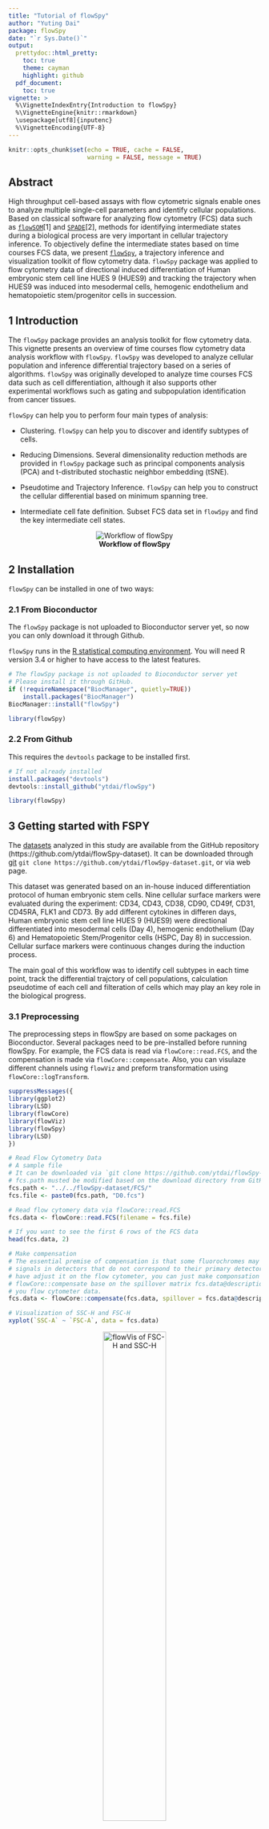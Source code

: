 ```yaml
---
title: "Tutorial of flowSpy"
author: "Yuting Dai"
package: flowSpy
date: "`r Sys.Date()`"
output:
  prettydoc::html_pretty:
    toc: true
    theme: cayman
    highlight: github
  pdf_document:
    toc: true
vignette: >
  %\VignetteIndexEntry{Introduction to flowSpy}
  %\VignetteEngine{knitr::rmarkdown}
  \usepackage[utf8]{inputenc}
  %\VignetteEncoding{UTF-8}
---
```


```r
knitr::opts_chunk$set(echo = TRUE, cache = FALSE, 
                      warning = FALSE, message = TRUE)
```

## Abstract

High throughput cell-based assays with flow cytometric signals enable ones to analyze multiple single-cell parameters and identify cellular populations. 
Based on classical software for analyzing flow cytometry (FCS) data such as [`flowSOM`](https://bioconductor.org/packages/release/bioc/html/FlowSOM.html)[1] and [`SPADE`](https://github.com/nolanlab/spade)[2], methods for identifying intermediate states during a biological process are very important in cellular trajectory inference. 
To objectively define the intermediate states based on time courses FCS data, we present [`flowSpy`](https://github.com/ytdai/flowSpy), a trajectory inference and visualization toolkit of flow cytometry data. `flowSpy` package was applied to flow cytometry data of directional induced differentiation of Human embryonic stem cell line HUES 9 (HUES9) and tracking the trajectory when HUES9 was induced into mesodermal cells, hemogenic endothelium and hematopoietic stem/progenitor cells in succession. 

## 1 Introduction

The `flowSpy` package provides an analysis toolkit for flow cytometry data. This vignette presents an overview of time courses flow cytometry data analysis workflow with `flowSpy`. `flowSpy` was developed to analyze cellular population and inference differential trajectory based on a series of algorithms. `flowSpy` was originally developed to analyze time courses FCS data such as cell differentiation, although it also supports other experimental workflows such as gating and subpopulation identification from cancer tissues.

`flowSpy` can help you to perform four main types of analysis:

- Clustering. `flowSpy` can help you to discover and identify subtypes of cells. 

- Reducing Dimensions. Several dimensionality reduction methods are provided in `flowSpy` package such as principal components analysis (PCA) and t-distributed stochastic neighbor embedding (tSNE).

- Pseudotime and Trajectory Inference. `flowSpy` can help you to construct the cellular differential based on minimum spanning tree.

- Intermediate cell fate definition. Subset FCS data set in `flowSpy` and find the key intermediate cell states.

<center> <img src="../man/figures/Workflow.png" alt="Workflow of flowSpy" /> </center>

<center> **Workflow of flowSpy** </center>

## 2 Installation

`flowSpy` can be installed in one of two ways:

### 2.1 From Bioconductor 

The `flowSpy` package is not uploaded to Bioconductor server yet, so now you can only download it through Github.

`flowSpy` runs in the [R statistical computing environment](https://www.r-project.org/). You will need R version 3.4 or higher to have access to the latest features. 

``` r

# The flowSpy package is not uploaded to Bioconductor server yet
# Please install it through GitHub.
if (!requireNamespace("BiocManager", quietly=TRUE))
    install.packages("BiocManager")
BiocManager::install("flowSpy")

library(flowSpy)

```

### 2.2 From Github

This requires the `devtools` package to be installed first.

``` r

# If not already installed
install.packages("devtools") 
devtools::install_github("ytdai/flowSpy")

library(flowSpy)

```

## 3 Getting started with FSPY

The [datasets](https://github.com/ytdai/flowSpy-dataset) analyzed in this study are available from the GitHub repository (https://github.com/ytdai/flowSpy-dataset). It can be downloaded through [git](https://git-scm.com/) `git clone https://github.com/ytdai/flowSpy-dataset.git`, or via web page. 

This dataset was generated based on an in-house induced differentiation protocol of human embryonic stem cells. Nine cellular surface markers were evaluated during the experiment: CD34, CD43, CD38, CD90, CD49f, CD31, CD45RA, FLK1 and CD73. By add different cytokines in differen days, Human embryonic stem cell line HUES 9 (HUES9) were directional differentiated into mesodermal cells (Day 4), hemogenic endothelium (Day 6) and Hematopoietic Stem/Progenitor cells (HSPC, Day 8) in succession. Cellular surface markers were continuous changes during the induction process.

The main goal of this workflow was to identify cell subtypes in each time point, track the differential trajctory of cell populations, calculation pseudotime of each cell and filteration of cells which may play an key role in the biological progress.

### 3.1 Preprocessing

The preprocessing steps in flowSpy are based on some packages on Bioconductor. Several packages need to be pre-installed before running flowSpy. For example, the FCS data is read via `flowCore::read.FCS`, and the compensation is made via `flowCore::compensate`. Also, you can visulaze different channels using `flowViz` and preform transformation using `flowCore::logTransform`.


``` r

suppressMessages({
library(ggplot2)
library(LSD)
library(flowCore)
library(flowViz)
library(flowSpy)
library(LSD)
})

```


``` r
# Read Flow Cytometry Data
# A sample file
# It can be downloaded via `git clone https://github.com/ytdai/flowSpy-dataset.git` 
# fcs.path musted be modified based on the download directory from GitHub
fcs.path <- "../../flowSpy-dataset/FCS/"
fcs.file <- paste0(fcs.path, "D0.fcs")

# Read flow cytomery data via flowCore::read.FCS
fcs.data <- flowCore::read.FCS(filename = fcs.file)

# If you want to see the first 6 rows of the FCS data 
head(fcs.data, 2)

# Make compensation
# The essential premise of compensation is that some fluorochromes may register 
# signals in detectors that do not correspond to their primary detector. If you 
# have adjust it on the flow cytometer, you can just make componsation through 
# flowCore::compensate base on the spillover matrix fcs.data@description$SPILL in 
# you flow cytometer data.
fcs.data <- flowCore::compensate(fcs.data, spillover = fcs.data@description$SPILL)

# Visualization of SSC-H and FSC-H
xyplot(`SSC-A` ~ `FSC-A`, data = fcs.data)
```

<center> <img src="../man/figures/flowVis-1.png" alt="flowVis of FSC-H and SSC-H" height=50% width=50% /> </center>

<center> **flowVis of FSC-H and SSC-H"** </center>

Before started building an FSPY object, it's better to rename the colnames of `fcs.data`. You can use `colnames(fcs.data)` to see the raw names of FCS data.

``` r
# Renames of colnames of fcs.data
colnames.mapping <- c(`FSC-A` = "FSC_A", `FSC-H` = "FSC_H", `FSC-W` = "FSC_W", 
                      `SSC-A` = "SSC_A", `SSC-H` = "SSC_H", `SSC-W` = "SSC_W",
                      `FITC-A` = "CD43", `PerCP-Cy5-5-A` = "PerCP", 
                      `APC-A` = "CD34", `APC-Alexa 700-A` = "APC_Alexa", 
                      `BV421-A` = "CD90", `BV510-A` = "CD45RA",
                      `BV605-A` = "CD31", `BV650-A` = "CD49f", 
                      `BV 735-A` = "CD73", `BV786-A` = "BV786", 
                      `PE-A` = "FLK1", `PE-Cy7-A` = "CD38", `Time` = "Time")

colnames(fcs.data) <- colnames.mapping[match(colnames(fcs.data), names(colnames.mapping))]

fcs.d0 <- fcs.data@exprs
```

When FCS data of fcs.data was transformed into a matrix, we can use visualization packages to plot FCS signals, such as `heatscatter` from package [`LSD`](https://cran.r-project.org/web/packages/LSD/index.html).

``` r

# Here we recommend heatscatter, a plot method for visualization of density of FCS data.
# This function is from LSD::heatscatter
fcs.d0 <- fcs.d0[fcs.d0[, "FSC_A"] > 0, ]
fcs.d0 <- fcs.d0[fcs.d0[, "SSC_A"] > 0, ]
heatscatter(fcs.d0[, "FSC_A"], fcs.d0[, "SSC_A"], 
            cexplot = 0.3, main = "FCS in Day 0 before Gating", 
            xlab = "FSC_A", ylab = "SSC_A")

```

<center> <img src="../man/figures/heatscatter-1.png" alt="Heatscatter plot of FSC-A and SSC-A" height=50% width=50% /> </center>

<center> **Heatscatter plot of FSC-A and SSC-A before Gating"** </center>

Before merge FCS data into one matrix, gating must be performed to filter dead cells and adhered cells. After the signal values from FCS data were transformed into a matrix, we can use `gatingMatrix` to remove dead cells and adhered cells. Or it is recommended to write a fitting function to finish the filteration.

``` r

# gating FCS matrix using flowSpy::gatingMatrix
lower.gate <- c(FSC_A = 55000, SSC_A = 30000,
                FSC_H = 40000, FSC_W = 60000,
                SSC_H = 20000, SSC_W = 60000)
upper.gate <- c(FSC_A = 200000, SSC_A = 150000,
                FSC_H = 120000, FSC_W = 120000,
                FSC_H = 130000, FSC_W = 110000)

fcs.d0.filter <- gatingMatrix(fcs.d0, lower.gate = lower.gate, upper.gate = upper.gate)

# However, some cells present CD34 and CD43 positive in Day 0, so it's
# recommended to perform filtration of cells by a constrained boundary
markers <- c("CD34", "CD43")
fcs.d0.filter <- constraintMatrix(fcs.d0.filter, markers = markers)

heatscatter(fcs.d0.filter[, "CD34"], fcs.d0.filter[, "CD43"], 
            cexplot = 0.3, main = "FCS in Day 0 after Gating and Filteration", 
            xlab = "CD34", ylab = "CD43")

```

<center> <img src="../man/figures/heatscatter-2.png" alt="Heatscatter plot of CD34 and CD43" height=50% width=50% /> </center>

<center> **Heatscatter plot of CD34 and CD43 after Gating"** </center>

In order to ensure the efficiency of calculation and avoiding migration for one day, the downsampling step must be taken to make sure the merged FCS data matrix enrolled the same sample size for each day.

``` r

# Set sample size
sample.size = 2000

# Perform downsampling
# Set random seed to make the result repeatable
set.seed(1)
fcs.d0.downsample <- fcs.d0.filter[sample(1:nrow(fcs.d0.filter), sample.size), ]

# output data 
output.path <- "Path to your output directory"
write.table(fcs.d0.downsample, past0(output.path, "/D2.sub2000.txt"), 
            row.names = F, col.names = T, quote = F, sep = "\t")

```

### 3.2 Build an FSPY object

This tutorial was based on the induced HPSCs into 

``` r

# load raw.data and meta.data of flowSy
data("FSPYdata")

# view raw.data and meta.data
head(fspy.meta.data)
head(fspy.raw.data)

# show cell number in each time point
table(fspy.meta.data$stage)

```

``` r
markers.plot <- c("CD43", "CD90")

par(mfrow=c(2,3))
for (day in c("D0","D2","D4","D6","D8","D10")) {
  sub.fspy.raw.data <- fspy.raw.data[grep(day, rownames(fspy.raw.data)), ]
  px <- sub.fspy.raw.data[, which(colnames(sub.fspy.raw.data) == "CD43")]
  py <- sub.fspy.raw.data[, which(colnames(sub.fspy.raw.data) == "CD90")]
  heatscatter(px, py, cexplot = 0.3,
              xlim = c(0,5), ylim = c(0,5),
              main = day, xlab = "CD43", ylab = "CD90")
}
par(mfrow=c(1,1))

```


``` r


# create an FSPY object using fspy.meta.data and fspy.log.data
object <- createFSPY(raw.data = fspy.raw.data, markers = markers,
                     meta.data = fspy.meta.data,
                     log.transform = F)

# see information in object
object

```

### 3.3 Batch effects

In the analysis of FSPY workflow, it is recommended to remove batch effects for each time point. Batch effects in FCS data were usually caused by unstable voltage. In the example dataset, we collected cell sample at a specific time of each two days to make sure interval between every time point was equal. But batch effect is ineluctable. You can choose to use built-in function `correctBatchFSPY` provided in `flowSpy` packages, or you can choose to use other method before building an FSPY object. 
The methology of removing batch effects in `flowSpy` refers to `ComBat` function in  [`sva`](https://bioconductor.org/packages/release/bioc/html/sva.html) package. 


### 3.4 Classifying cells

``` r

object <- runKNN(object, knn = 30)

set.seed(1)
object <- runCluster(object, cluster.method = "som", xdim = 6, ydim = 6)

```


### 3.5 Reducing dimensionality

``` r

object <- runFastPCA(object)

plot2D(object, item.use = c("PC1", "PC2"), color.by = "som.id", 
       alpha = 0.7, main = "PCA", show.cluser.id = T)

plot2D(object, item.use = c("PC1", "PC2"), color.by = "stage", 
       alpha = 0.7, main = "PCA", show.cluser.id = T)

```

``` r

plot3D(object, item.use = c("PC1", "PC2", "PC3"), color.by = "stage", main = "PCA")

```


``` r

object <- runTSNE(object)

plot2D(object, item.use = c("tSNE1", "tSNE2"), color.by = "som.id", 
       alpha = 0.7, main = "tSNE", show.cluser.id = T)

plot2D(object, item.use = c("tSNE1", "tSNE2"), color.by = "stage", 
       alpha = 0.7, main = "tSNE", show.cluser.id = T)

```


``` r

object <- runDiffusionMap(object)

plot2D(object, item.use = c("DC1", "DC2"), color.by = "som.id", 
       alpha = 0.7, main = "DiffusionMap", show.cluser.id = T)

plot2D(object, item.use = c("DC1", "DC2"), color.by = "stage", 
       alpha = 0.7, main = "DiffusionMap", show.cluser.id = T)
```

``` r

plot3D(object, item.use = c("DC1", "DC2", "DC3"), color.by = "stage", main = "DiffusionMap")

```


``` r

object <- runUMAP(object)

plot2D(object, item.use = c("UMAP1", "UMAP2"), color.by = "som.id", 
       alpha = 0.7, main = "UMAP", show.cluser.id = T)

plot2D(object, item.use = c("UMAP1", "UMAP2"), color.by = "stage", 
       alpha = 0.7, main = "UMAP", show.cluser.id = F)

```

### 3.6 Build tree

``` r
object <- buildTree(object, cluster.type = "som", dim.type = "umap")

p <- plotTree(object, color.by = "CD34", show.node.name = T) 
p + scale_colour_gradientn(colors = c("blue", "red"))

```


### 3.7 Pseudotime calculation

``` r

object <- defRootCells(object, root.cells = c(24))

object <- runPseudotime(object)

plotPseudotimeDensity(object)

p <- plotTree(object, color.by = "CD34", show.node.name = T, 
              as.tree = T, root.id = 24) 
p + scale_colour_gradientn(colors = c("blue", "red"))

```



### 3.8 Trajectory inference

``` r

object <- defLeafCells(object, leaf.cells = c(6,35), pseudotime.cutoff = 0.5)

object <- runWalk(object)

plotPseudotimeTraj(object, cutoff = -1, var.cols = T) + scale_colour_gradientn(colors = c("blue", "red"))

plotPseudotimeTraj(object, cutoff = 0.2, var.cols = T) + scale_colour_gradientn(colors = c("blue", "red"))


```

### 3.9 Define intermediate states



### 3.10 Save object


``` r

# save FSPY object
save(object, file = "your.fspy.Robj")

```

## 4 Advanced usage


### 4.1 The FSPY class


### 4.2 Clustering methods


### 4.3 Reducing dimensions


### 4.4 Trajectory inference algorithm


## Session info 

``` r
sessionInfo()
```


## References
[1] Sofie Van Gassen, Britt Callebaut and Yvan Saeys (2019). FlowSOM: Using
  self-organizing maps for visualization and interpretation of cytometry data.
  http://www.r-project.org, http://dambi.ugent.be.

[2] Qiu, P., et al., Extracting a cellular hierarchy from high-dimensional cytometry data with SPADE. Nat Biotechnol, 2011. 29(10): p.886-91.


